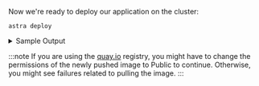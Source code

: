 Now we're ready to deploy our application on the cluster:

```console
astra deploy
```

<details>
<summary>Sample Output</summary>
    {props.deployout}
</details>


:::note
If you are using the [quay.io](https://quay.io/repository/) registry, you might have to change the permissions of the newly pushed image to Public to continue.
Otherwise, you might see failures related to pulling the image.
:::

